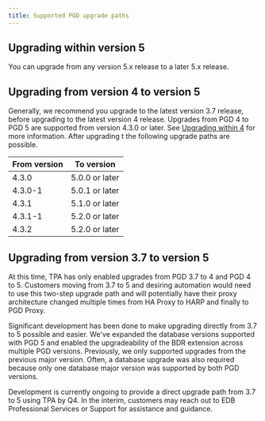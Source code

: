```yaml
---
title: Supported PGD upgrade paths
---
```


## Upgrading within version 5

You can upgrade from any version 5.x release to a later 5.x release. 

## Upgrading from version 4 to version 5

Generally, we recommend you upgrade to the latest version 3.7 release, before
upgrading to the latest version 4 release. Upgrades from PGD 4 to PGD 5 are
 supported from version 4.3.0 or later. See [Upgrading within
4](/pgd/4/upgrades/upgrade_paths/#upgrading-within-version-4) for more
information. After upgrading t the following upgrade paths are
possible.

| From version | To version |
| ---- | -- |
| 4.3.0 | 5.0.0 or later |
| 4.3.0-1 | 5.0.1 or later |
| 4.3.1 | 5.1.0 or later |
| 4.3.1-1 | 5.2.0 or later |
| 4.3.2 | 5.2.0 or later |

## Upgrading from version 3.7 to version 5

At this time, TPA has only enabled upgrades from PGD 3.7 to 4 and PGD 4 to 5.
Customers moving from 3.7 to 5 and desiring automation would need to use this
two-step upgrade path and will potentially have their proxy architecture changed
multiple times from HA Proxy to HARP and finally to PGD Proxy.

Significant development has been done to make upgrading directly from 3.7 to 5
possible and easier. We've expanded the database versions supported with PGD 5
and enabled the upgradeability of the BDR extension across multiple PGD
versions. Previously, we only supported upgrades from the previous major
version. Often, a database upgrade was also required because only one database
major version was supported by both PGD versions.  

Development is currently ongoing to provide a direct upgrade path from 3.7 to 5
using TPA by Q4. In the interim, customers may reach out to EDB Professional
Services or Support for assistance and guidance.

